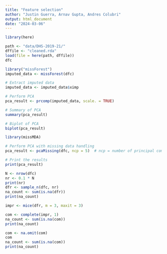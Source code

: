 ```yaml
---
title: "Feature selection"
author: "Justin Guerra, Arnav Gupta, Andres Colubri"
output: html_document
date: "2024-03-06"
---
```


```r
library(here) 
```

```r
path <- "data/DHS-2019-21/"
dffile <- "cleaned.rda"
load(file = here(path, dffile))
dfc
```


```r
library("missForest")
imputed_data <- missForest(dfc)

# Extract imputed data
imputed_data <- imputed_data$ximp

# Perform PCA
pca_result <- prcomp(imputed_data, scale. = TRUE)

# Summary of PCA
summary(pca_result)

# Biplot of PCA
biplot(pca_result)
```

```r
library(missMDA)

# Perform PCA with missing data handling
pca_result <- pcaMissing(dfc, ncp = 5)  # ncp = number of principal components

# Print the results
print(pca_result)
```


```r
N <- nrow(dfc)
nr <- 0.1 * N
print(nr)
dfr <- sample_n(dfc, nr)
na_count <- sum(is.na(dfr))
print(na_count)
```

```r
impr <- mice(dfr, m = 3, maxit = 3)
```

```r
com <- complete(impr, 1)
na_count <- sum(is.na(com))
print(na_count)
```

```r
com <- na.omit(com)
com
na_count <- sum(is.na(com))
print(na_count)
```